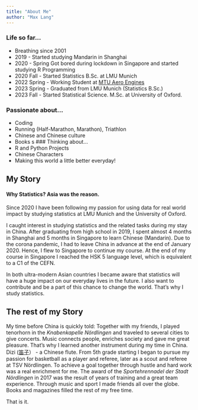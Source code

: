 ```yaml
---
title: "About Me"
author: "Max Lang"
---
```


### Life so far...
- Breathing since 2001
- 2019 - Started studying Mandarin in Shanghai 
- 2020 - Spring Got bored during lockdown in Singapore and started studying R Programming
- 2020 Fall   -  Started Statistics B.Sc. at LMU Munich 
- 2022 Spring - Working Student at [MTU Aero Engines](https://www.mtu.de/de/) 
- 2023 Spring - Graduated from LMU Munich (Statistics B.Sc.)
- 2023 Fall   - Started Statistical Science. M.Sc. at University of Oxford.

### Passionate about...
- Coding 
- Running (Half-Marathon, Marathon), Triathlon
- Chinese and Chinese culture
- Books 
s
### Thinking about...
- R and Python Projects
- Chinese Characters 
- Making this world a little better everyday!

## My Story
#### Why Statistics? Asia was the reason.
  
Since 2020 I have been following my passion for using data for real world impact by studying statistics at  LMU Munich and the University of Oxford.


I caught interest in studying statistics and the related tasks during my stay in China. After graduating from high school in 2019, I spent almost 4 months in Shanghai and 5 months in Singapore to learn Chinese (Mandarin). Due to the corona pandemic, I had to leave China in advance at the end of January 2020. Hence, I flew to Singapore to continue my course.
At the end of my course in Singapore I reached the HSK 5 language level, which is equivalent to a C1 of the CEFN.

In both ultra-modern Asian countries I became aware that statistics will have a huge impact on our everyday lives in the future.
I also want to contribute and be a part of this chance to change the world. That's why I study statistics.

## The rest of my Story
My time before China is quickly told: Together with my friends, I played  tenorhorn in the *Knabenkapelle Nördlingen*  and traveled to several cities to give concerts. Music connects people, enriches society and gave me great pleasure. That's why I learned another instrument during my time in China. Dizi ([笛子](https://www.youtube.com/watch?v=0otKgaQ7gNs)） - a Chinese flute.
From 5th grade starting  I began to pursue my passion for basketball as a player and referee, later as a scout and referee at TSV Nördlingen. To achieve a goal together through hustle and hard work was a real enrichment for me.
The award of the *Sportehrennadel der Stadt Nördlingen* in 2017 was the result of years of training and a great team experience. Through music and sport I made friends all over the globe. Books and magazines filled the rest of my free time. 

That is it.